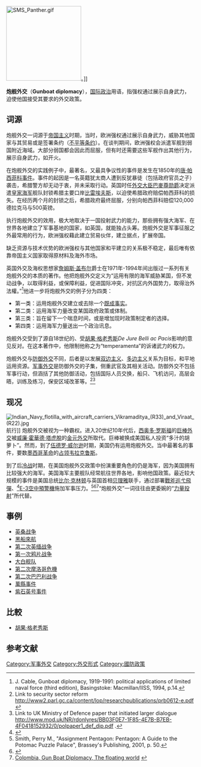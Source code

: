 {{noteTA
|1=zh-hans:炮舰外交;zh-hant:砲艦外交;
|2=zh-hans:韦拉克鲁斯;zh-hant:維拉克魯茲;
|3=zh-hans:托尼;zh-hant:東尼;
}}
[[File:SMS_Panther.gif|200px]]。]]

'''炮舰外交'''（'''Gunboat diplomacy'''），[[国际政治|国际政治]]用语，指强权通过展示自身武力，迫使他国接受其要求的外交政策。

== 词源 ==
炮舰外交一词源于[[帝国主义|帝国主义]]时期，当时，欧洲强权通过展示自身武力，威胁其他国家与其贸易或是签署条约（[[不平等条约|不平等条约]]）。在谈判期间，欧洲强权会派遣军舰到弱国附近海域。大部分弱国都会因此而屈服，但有时还需要这些军舰作出其他行为，展示自身武力，如开火。

在炮舰外交的实践例子中，最著名，又最具争议性的事件是发生在1850年的[[唐·帕西菲科事件|唐·帕西菲科事件]]。事件的起因是一名英籍犹太商人遭到反犹暴徒（包括政府官员之子）袭击，希腊警方却无动于衷，并未采取行动。英国时任[[外交大臣|外交大臣]][[亨利·坦普爾，第三代巴麥尊子爵|巴麥尊勋爵]]决定派遣[[英国皇家海军|皇家海军]]舰队封锁希腊主要口岸[[比雷埃夫斯|比雷埃夫斯]]，以迫使希腊政府赔偿帕西菲科的损失。在经历两个月的封锁之后，希腊政府最终屈服，分别向帕西菲科赔偿120,000德拉克马与500英镑。

执行炮舰外交的效用，极大地取决于一国投射武力的能力，那些拥有强大海军、在世界各地建立了军事基地的国家，如英国，就能独占头筹。炮舰外交是军事征服之外最常用的行为，欧洲强权藉此建立贸易伙伴，建立据点，扩展帝国。

缺乏资源与技术优势的欧洲强权与其他国家和平建立的关系极不稳定，最后唯有依靠帝国主义国家取得原材料及海外市场。

英国外交及海权思想家[[詹姆斯·盖布尔|詹姆斯·盖布尔]]爵士在1971年-1994年间出版过一系列有关炮舰外交的本质的著作。他把炮舰外交定义为“运用有限的海军威胁某国，但不发动战争，以取得利益，或保障利益，促进国际冲突，对抗区内外国势力，取得治外法權。”<ref>J. Cable, Gunboat diplomacy, 1919-1991: political applications of limited naval force (third edition), Basingstoke: Macmillan/IISS, 1994, p.14.</ref>他进一步将炮舰外交的例子分为四类：
*第一类：运用炮舰外交建立或去除一个[[既成事实|既成事实]]。
*第二类：运用海军力量改变某国政府政策或体制。
*第三类：旨在留下一个喘息时间，或是增加现时政策制定者的选择。
*第四类：运用海军力量送出一个政治讯息。

炮舰外交受到了源自18世纪的、受[[胡果·格老秀斯|胡果·格老秀斯]]''De Jure Belli ac Pacis''影响的意见反对。在这本著作中，他限制他称之为“temperamenta”的诉诸武力的权力。

炮舰外交与[[防御外交|防御外交]]不同，后者是以发展[[双边主义|双边主义]]、[[多边主义|多边主义]]关系为目标，和平地运用资源。[[军事外交|军事外交]]是防御外交的子集，侧重武官及其相关活动。防御外交不包括军事行动，但涵括了其他防御活动，包括国际人员交换，船只、飞机访问，高层会晤，训练及练习，保安区域改革等。<ref>Link to security sector reform http://www2.parl.gc.ca/content/lop/researchpublications/prb0612-e.pdf {{Wayback|url=http://www2.parl.gc.ca/content/lop/researchpublications/prb0612-e.pdf |date=20140105072113 }}</ref><ref>Link to UK Ministry of Defence paper that initiated larger dialogue http://www.mod.uk/NR/rdonlyres/BB03F0E7-1F85-4E7B-B7EB-4F0418152932/0/polpaper1_def_dip.pdf {{Wayback|url=http://www.mod.uk/NR/rdonlyres/BB03F0E7-1F85-4E7B-B7EB-4F0418152932/0/polpaper1_def_dip.pdf |date=20090805064236 }}.</ref>

== 现况 ==
[[File:Indian_Navy_flotilla_with_aircraft_carriers_Vikramaditya_(R33)_and_Viraat_(R22).jpg|thumb]]航行]]
炮舰外交被视为一种霸权。进入20世纪10年代后，[[西奥多·罗斯福|西奥多·罗斯福]]的[[巨棒外交|巨棒外交]]被[[威廉·霍華德·塔虎脫|威廉·霍華德·塔虎脫]]的[[金元外交|金元外交]]所取代。巨棒被换成美国私人投资“多汁的胡萝卜”。然而，到了[[伍德罗·威尔逊|伍德罗·威尔逊]]时期，美国仍有运用炮舰外交。当中最著名的事件，要数[[墨西哥革命|墨西哥革命]]的[[美国占领韦拉克鲁|占领韦拉克鲁斯]]。

到了后[[冷战|冷战]]时期，在美国炮舰外交政策中扮演重要角色的仍是海军，因为美国拥有比较强大的海军。美国海军主要舰队经常航往世界各地，影响他国政策。最近较大规模的事件是美国总统[[比尔·克林顿|比尔·克林顿]]与英国首相[[贝理雅|贝理雅]]联手，通过部署[[戰斧巡弋飛彈|戰斧巡弋飛彈]]、<ref>{{Cite web |url=http://edition.cnn.com/ALLPOLITICS/time/1998/10/12/clinton.kosovo.html |title=Tomahawk Diplomacy - October 19, 1998<!-- Bot generated title --> |accessdate=2012-08-08 |archive-date=2017-09-04 |archive-url=https://web.archive.org/web/20170904173838/http://edition.cnn.com/ALLPOLITICS/time/1998/10/12/clinton.kosovo.html |dead-url=no }}</ref>[[E-3空中預警機|E-3空中預警機]]施加军事压力。<ref>Smith, Perry M., "Assignment Pentagon: Pentagon: A Guide to the Potomac Puzzle Palace", Brassey's Publishing, 2001, p. 50.</ref><ref>{{Cite web |url=http://www.airpower.maxwell.af.mil/airchronicles/apj/apj97/win97/dippold.html |title=Air Occupation: Asking the Right Questions<!-- Bot generated title --> |access-date=2012-08-08 |archive-url=https://web.archive.org/web/20161230081349/http://www.airpower.maxwell.af.mil/airchronicles/apj/apj97/win97/dippold.html |archive-date=2016-12-30 |dead-url=yes }}</ref><ref>[http://www.mackenzieinstitute.com/1999/newsletter040199.htm Colombia, Gun Boat Diplomacy, The floating world<!-- Bot generated title -->] {{webarchive|url=https://web.archive.org/web/20080513122948/http://www.mackenzieinstitute.com/1999/newsletter040199.htm |date=2008-05-13 }}</ref>“炮舰外交”一词往往由更委婉的“[[力量投射|力量投射]]”所代替。

== 事例 ==
*[[英桑战争|英桑战争]]
*[[黑船來航|黑船來航]]
*[[第二次英缅战争|第二次英缅战争]]
*[[第一次鸦片战争|第一次鸦片战争]]
*[[大白舰队|大白舰队]]
*[[第二次摩洛哥危機|第二次摩洛哥危機]]
*[[第二次巴巴利战争|第二次巴巴利战争]]
*[[萬縣事件|萬縣事件]]
*[[紫石英号事件|紫石英号事件]]

== 比較 ==
* [[胡果·格老秀斯|胡果·格老秀斯]]

== 参考文献 ==
{{Reflist}}
{{外交}}
[[Category:军事外交|Category:军事外交]]
[[Category:外交形式|Category:外交形式]]
[[Category:國防政策|Category:國防政策]]